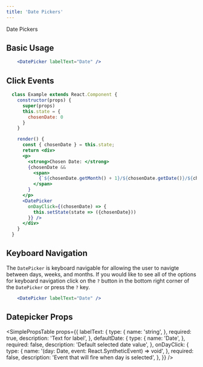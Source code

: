 ```yaml
---
title: 'Date Pickers'
---
```



<DocsHeading to="/design/date-pickers/" type="design">
  Date Pickers
</DocsHeading>

## Basic Usage

```.jsx
    <DatePicker labelText="Date" />
```

## Click Events

```.jsx
  class Example extends React.Component {
    constructor(props) {
      super(props)
      this.state = {
        chosenDate: 0
      }
    }

    render() {
      const { chosenDate } = this.state;
      return <div>
      <p>
        <strong>Chosen Date: </strong>
        {chosenDate &&
          <span>
            {`${chosenDate.getMonth() + 1}/${chosenDate.getDate()}/${chosenDate.getFullYear()}`}
          </span>
        }
      </p>
      <DatePicker
        onDayClick={(chosenDate) => {
          this.setState(state => ({chosenDate}))
        }} />
      </div>
    }
  }
```

## Keyboard Navigation

The `DatePicker` is keyboard navigable for allowing the user to navigte between days, weeks, and months. If you would like to see all of the options for keyboard navigation click on the `?` button in the bottom right corner of the `DatePicker` or press the `?` key.

```.jsx
    <DatePicker labelText="Date" />
```

## Datepicker Props

<SimplePropsTable
  props={{
    labelText: {
      type: {
        name: 'string',
      },
      required: true,
      description: 'Text for label',
    },
    defaultDate: {
      type: {
        name: 'Date',
      },
      required: false,
      description: 'Default selected date value',
    },
    onDayClick: {
      type: {
        name: '(day: Date, event: React.SyntheticEvent) => void',
      },
      required: false,
      description: 'Event that will fire when day is selected',
    },
  }}
/>
